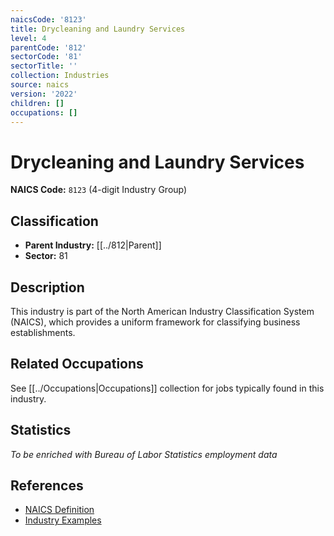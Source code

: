 ```yaml
---
naicsCode: '8123'
title: Drycleaning and Laundry Services
level: 4
parentCode: '812'
sectorCode: '81'
sectorTitle: ''
collection: Industries
source: naics
version: '2022'
children: []
occupations: []
---
```

# Drycleaning and Laundry Services

**NAICS Code:** `8123` (4-digit Industry Group)

## Classification

- **Parent Industry:** [[../812|Parent]]
- **Sector:** 81

## Description

This industry is part of the North American Industry Classification System (NAICS), which provides a uniform framework for classifying business establishments.

## Related Occupations

See [[../Occupations|Occupations]] collection for jobs typically found in this industry.

## Statistics

*To be enriched with Bureau of Labor Statistics employment data*

## References

- [NAICS Definition](https://www.census.gov/naics/)
- [Industry Examples](https://www.census.gov/naics/2022NAICS/)
